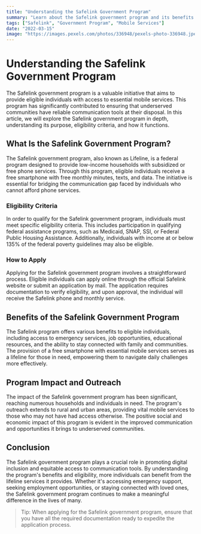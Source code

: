 ```yaml
---
title: "Understanding the Safelink Government Program"
summary: "Learn about the Safelink government program and its benefits for eligible individuals. Discover how the program works and how to apply for it."
tags: ["Safelink", "Government Program", "Mobile Services"]
date: "2022-03-15"
image: "https://images.pexels.com/photos/336948/pexels-photo-336948.jpeg"
---
```


# Understanding the Safelink Government Program

The Safelink government program is a valuable initiative that aims to provide eligible individuals with access to essential mobile services. This program has significantly contributed to ensuring that underserved communities have reliable communication tools at their disposal. In this article, we will explore the Safelink government program in depth, understanding its purpose, eligibility criteria, and how it functions.

## What Is the Safelink Government Program?

The Safelink government program, also known as Lifeline, is a federal program designed to provide low-income households with subsidized or free phone services. Through this program, eligible individuals receive a free smartphone with free monthly minutes, texts, and data. The initiative is essential for bridging the communication gap faced by individuals who cannot afford phone services.

### Eligibility Criteria

In order to qualify for the Safelink government program, individuals must meet specific eligibility criteria. This includes participation in qualifying federal assistance programs, such as Medicaid, SNAP, SSI, or Federal Public Housing Assistance. Additionally, individuals with income at or below 135% of the federal poverty guidelines may also be eligible.

### How to Apply

Applying for the Safelink government program involves a straightforward process. Eligible individuals can apply online through the official Safelink website or submit an application by mail. The application requires documentation to verify eligibility, and upon approval, the individual will receive the Safelink phone and monthly service.

## Benefits of the Safelink Government Program

The Safelink program offers various benefits to eligible individuals, including access to emergency services, job opportunities, educational resources, and the ability to stay connected with family and communities. The provision of a free smartphone with essential mobile services serves as a lifeline for those in need, empowering them to navigate daily challenges more effectively.

## Program Impact and Outreach

The impact of the Safelink government program has been significant, reaching numerous households and individuals in need. The program's outreach extends to rural and urban areas, providing vital mobile services to those who may not have had access otherwise. The positive social and economic impact of this program is evident in the improved communication and opportunities it brings to underserved communities.

## Conclusion

The Safelink government program plays a crucial role in promoting digital inclusion and equitable access to communication tools. By understanding the program's benefits and eligibility, more individuals can benefit from the lifeline services it provides. Whether it's accessing emergency support, seeking employment opportunities, or staying connected with loved ones, the Safelink government program continues to make a meaningful difference in the lives of many.

> Tip: When applying for the Safelink government program, ensure that you have all the required documentation ready to expedite the application process.
